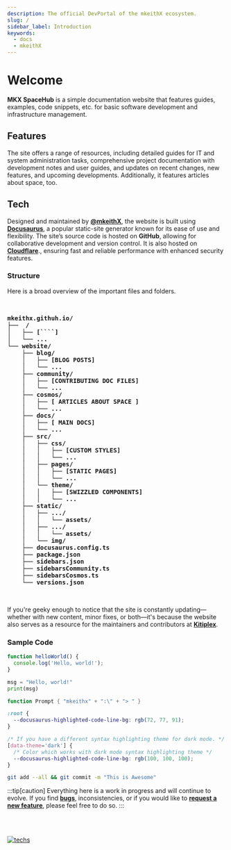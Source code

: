 ```yaml
---
description: The official DevPortal of the mkeithX ecosystem.
slug: /
sidebar_label: Introduction
keywords:
  - docs
  - mkeithX
---
```



# Welcome
**MKX SpaceHub** is a simple documentation website that features guides, examples, code snippets, etc. for basic software development and infrastructure management.

## Features
The site offers a range of resources, including detailed guides for IT and system administration tasks, comprehensive project documentation with development notes and user guides, and updates on recent changes, new features, and upcoming developments. Additionally, it features articles about space, too.


<QuickStartCardRow />

## Tech

Designed and maintained by  [**@mkeithX**](https://github.com/mkeithx), the website is built using  [**Docusaurus**](https://docusaurus.io/), a popular static-site generator known for its ease of use and flexibility. The site’s source code is hosted on **GitHub**, allowing for collaborative development and version control. It is also hosted on [**Cloudflare**](https://developers.cloudflare.com/pages)., ensuring fast and reliable performance with enhanced security features.

### Structure
Here is a broad overview of the important files and folders.


<pre>
<b>

mkeithx.githuh.io/
├──  /
│   ├── [````]
│   └── ...
└── website/
    ├── blog/
    │   ├── [BLOG POSTS]
    │   └── ...
    ├── community/
    │   ├── [CONTRIBUTING DOC FILES]
    │   └── ...
    ├── cosmos/
    │   ├── [ ARTICLES ABOUT SPACE ]
    │   └── ...
    ├── docs/
    │   ├── [ MAIN DOCS]
    │   └── ...
    ├── src/
    │   ├── css/
    │   │   ├── [CUSTOM STYLES]
    │   │   └── ...
    │   ├── pages/
    │   │   ├── [STATIC PAGES]
    │   │   └── ...
    │   └── theme/
    │   │   ├── [SWIZZLED COMPONENTS]
    │   │   └── ...
    ├── static/
    │   ├── .../
    │   │   └── assets/
    │   ├── .../
    │   │   └── assets/
    │   └── img/
    ├── docusaurus.config.ts
    ├── package.json
    ├── sidebars.json
    ├── sidebarsCommunity.ts
    ├── sidebarsCosmos.ts
    └── versions.json

</b>
</pre>






If you're geeky enough to notice that the site is constantly updating—whether with new content, minor fixes, or both—it's because the website also serves as a resource for the maintainers and contributors at [**Kitiplex**](https://github.com/kitiplex).


<!-- it also serves as a testing 

The **MKX SpaceHub**, developed and maintained by [**mkeithX**](https://github.com/mkeithx), is a simple documentation website that features streamlined resources and quick references for basic Web Development & Infra Management. The project had many pseudonyms internally and **MKX SpaceHub** was known publicly. 
 -->



### Sample Code

<BrowserWindow url="http://localhost:3000/">

<Tabs>
<TabItem value="js" label="JavaScript">

```js
function helloWorld() {
  console.log('Hello, world!');
}
```

</TabItem>
<TabItem value="py" label="Python">

```py
msg = "Hello, world!"
print(msg)
```

</TabItem>
<TabItem value="powershell" label="PowerShell">

```powershell
function Prompt { "mkeithx" + ":\" + "> " }
```

</TabItem>

<TabItem value="css" label="CSS">

```css
:root {
  --docusaurus-highlighted-code-line-bg: rgb(72, 77, 91);
}

/* If you have a different syntax highlighting theme for dark mode. */
[data-theme='dark'] {
  /* Color which works with dark mode syntax highlighting theme */
  --docusaurus-highlighted-code-line-bg: rgb(100, 100, 100);
}
```

</TabItem>
<TabItem value="git" label="Git">


```bash
git add --all && git commit -m "This is Awesome"
```



</TabItem>
</Tabs>

</BrowserWindow>

:::tip[caution]
Everything here is a work in progress and will continue to evolve. If you find [**bugs**](/community/contributing#), inconsistencies, or if you would like to [**request a new feature**](/feature-requests), please feel free to do so.
:::

<br></br>

<p align="center">

[![techs](https://skillicons.dev/icons?i=react,js,cloudflare,github,py,ts,vscode,md,html,css&perline=20)](#)

</p>


